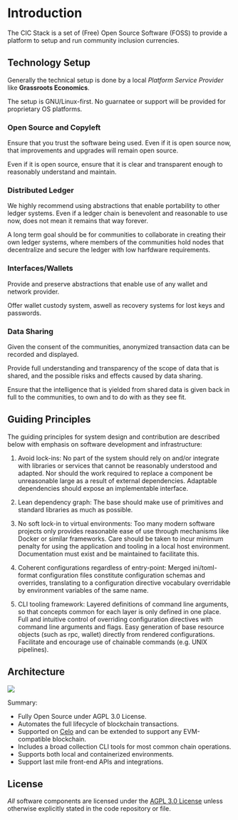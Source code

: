# Introduction
 
The CIC Stack is a set of (Free) Open Source Software (FOSS) to provide a platform to setup and run community inclusion currencies.

## Technology Setup

Generally the technical setup is done by a local *Platform Service Provider* like **Grassroots Economics**.

The setup is GNU/Linux-first. No guarnatee or support will be provided for proprietary OS platforms.

### Open Source and Copyleft

Ensure that you trust the software being used. Even if it is open source now, that improvements and upgrades will remain open source.

Even if it is open source, ensure that it is clear and transparent enough to reasonably understand and maintain.

### Distributed Ledger

We highly recommend using abstractions that enable portability to other ledger systems. Even if a ledger chain is benevolent and reasonable to use now, does not mean it remains that way forever.

A long term goal should be for communities to collaborate in creating their own ledger systems, where members of the communities hold nodes that decentralize and secure the ledger with low harfdware requirements.

### Interfaces/Wallets

Provide and preserve abstractions that enable use of any wallet and network provider.

Offer wallet custody system, aswell as recovery systems for lost keys and passwords.

### Data Sharing

Given the consent of the communities, anonymized transaction data can be recorded and displayed.

Provide full understanding and transparency of the scope of data that is shared, and the possible risks and effects caused by data sharing.

Ensure that the intelligence that is yielded from shared data is given back in full to the communities, to own and to do with as they see fit.

## Guiding Principles

The guiding principles for system design and contribution are described below with emphasis on software development and infrastructure:

1. Avoid lock-ins: No part of the system should rely on and/or integrate with libraries or services that cannot be reasonably understood and adapted. Nor should the work required to replace a component be unreasonable large as a result of external dependencies. Adaptable dependencies should expose an implementable interface.

2. Lean dependency graph: The base should make use of primitives and standard libraries as much as possible.

3. No soft lock-in to virtual environments: Too many modern software projects only provides reasonable ease of use through mechanisms like Docker or similar frameworks. Care should be taken to incur minimum penalty for using the application and tooling in a local host environment. Documentation must exist and be maintained to facilitate this.

4. Coherent configurations regardless of entry-point: Merged ini/toml-format configuration files constitute configuration schemas and overrides, translating to a configuration directive vocabulary overridable by environment variables of the same name.

5. CLI tooling framework: Layered definitions of command line arguments, so that concepts common for each layer is only defined in one place. Full and intuitive control of overriding configuration directives with command line arguments and flags. Easy generation of base resource objects (such as rpc, wallet) directly from rendered configurations. Facilitate and encourage use of chainable commands (e.g. UNIX pipelines).


## Architecture

![](/high_level_overview.png)

Summary:

- Fully Open Source under AGPL 3.0 License.
- Automates the full lifecycle of blockchain transactions.
- Supported on [Celo](https://celo.org) and can be extended to support any EVM-compatible blockchain.
- Includes a broad collection CLI tools for most common chain operations.
- Supports both local and containerized environments.
- Support last mile front-end APIs and integrations.

## License

*All* software components are licensed under the [AGPL 3.0 License](https://www.gnu.org/licenses/agpl-3.0.en.html) unless otherwise explicitly stated in the code repository or file.
